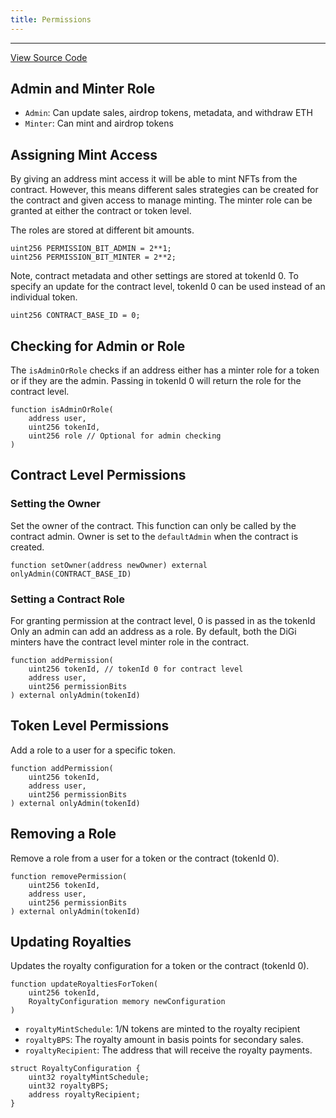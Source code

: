 ```yaml
---
title: Permissions
---
```

---

[View Source Code](https://github.com/digiv3rse/digi-protocol/blob/main/packages/1155-contracts/src/nft/DiGiCreator1155Impl.sol#L329)

## Admin and Minter Role
- `Admin`: Can update sales, airdrop tokens, metadata, and withdraw ETH
- `Minter`: Can mint and airdrop tokens

## Assigning Mint Access
By giving an address mint access it will be able to mint NFTs from the contract.
However, this means different sales strategies can be created for the contract and given access to manage minting.
The minter role can be granted at either the contract or token level.

The roles are stored at different bit amounts.

```
uint256 PERMISSION_BIT_ADMIN = 2**1;
uint256 PERMISSION_BIT_MINTER = 2**2;
```

Note, contract metadata and other settings are stored at tokenId 0. 
To specify an update for the contract level, tokenId 0 can be used instead of an individual token.
```
uint256 CONTRACT_BASE_ID = 0;

```

## Checking for Admin or Role
The `isAdminOrRole` checks if an address either has a minter role for a token or if they are the admin. 
Passing in tokenId 0 will return the role for the contract level. 
```
function isAdminOrRole(
    address user,
    uint256 tokenId,
    uint256 role // Optional for admin checking
)
```

## Contract Level Permissions

### Setting the Owner
Set the owner of the contract. 
This function can only be called by the contract admin.
Owner is set to the `defaultAdmin` when the contract is created.
```
function setOwner(address newOwner) external onlyAdmin(CONTRACT_BASE_ID)
```

### Setting a Contract Role 
For granting permission at the contract level, 0 is passed in as the tokenId
Only an admin can add an address as a role. 
By default, both the DiGi minters have the contract level minter role in the contract.
```
function addPermission(
    uint256 tokenId, // tokenId 0 for contract level
    address user,
    uint256 permissionBits
) external onlyAdmin(tokenId)
```

## Token Level Permissions
Add a role to a user for a specific token.
```
function addPermission(
    uint256 tokenId,
    address user,
    uint256 permissionBits
) external onlyAdmin(tokenId)
```

## Removing a Role
Remove a role from a user for a token or the contract (tokenId 0).
```
function removePermission(
    uint256 tokenId,
    address user,
    uint256 permissionBits
) external onlyAdmin(tokenId)
```

## Updating Royalties
Updates the royalty configuration for a token or the contract (tokenId 0).
```
function updateRoyaltiesForToken(
    uint256 tokenId, 
    RoyaltyConfiguration memory newConfiguration
)
```

- `royaltyMintSchedule`: 1/N tokens are minted to the royalty recipient
- `royaltyBPS`: The royalty amount in basis points for secondary sales.
- `royaltyRecipient`: The address that will receive the royalty payments.

```
struct RoyaltyConfiguration {
    uint32 royaltyMintSchedule;
    uint32 royaltyBPS;
    address royaltyRecipient;
}
```